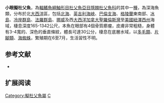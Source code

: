 {{Speciesbox
| name = 小眼擬杜父魚
| image = Cottunculus microps1.jpg
| image_width = 250px
| image_caption = 
| status = NE
| status_system = IUCN3.1
| genus = Cottunculus
| species = microps
| authority = [[Collett|Collett]], 1875
| synonyms = 
}}

'''小眼擬杜父魚'''，為[[輻鰭魚綱|輻鰭魚綱]][[鮋形目|鮋形目]][[杜父魚亞目|杜父魚亞目]][[隱棘杜父魚科|隱棘杜父魚科]]的其中一[[種|種]]，為深海魚類，分布於北[[大西洋|大西洋]]區，包括[[北海_(大西洋)|北海]]、[[英吉利海峽|英吉利海峽]]、[[巴倫支海|巴倫支海]]、[[格陵蘭|格陵蘭]]東南部、[[冰島|冰島]]、[[冷岸群島|冷岸群島]]、[[法羅群島|法羅群島]]、[[挪威|挪威]]及西[[大西洋|大西洋]][[加拿大|加拿大]][[聖羅倫斯灣|聖羅倫斯灣]]至[[美國|美國]][[紐澤西州|紐澤西州]]海域，棲息深度165-1342公尺，本魚在眼部有4個骨質癤瘤，皮膚非常粗糙，身體有3-4寬的、深色的垂直條紋，體長可達30公分，棲息在底層水域，以[[多毛類|多毛類]]、[[片腳類|片腳類]]、[[海蜘蛛|海蜘蛛]]，繁殖期在6至7月，生活習性不明。
==参考文献==
*{{FishBase_species|genus=Cottunculus|species=microps|year=2014|month=5}}

== 扩展阅读 ==
{{refbegin}}
{{wikispecies-inline|Cottunculus microps|小眼擬杜父魚}}
{{refend}}

{{Wikispecies|Cottunculus microps}}
{{Taxonbar|from=Q2101105}}

[[Category:擬杜父魚屬|Category:擬杜父魚屬]]
[[Category:1875年描述的魚類|C]]


{{魚類小作品}}